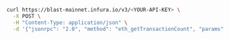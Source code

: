 
<Tabs>
  <TabItem value="cURL">

```bash
curl https://blast-mainnet.infura.io/v3/<YOUR-API-KEY> \
  -X POST \
  -H "Content-Type: application/json" \
  -d '{"jsonrpc": "2.0", "method": "eth_getTransactionCount", "params": ["0xc94770007dda54cF92009BFF0dE90c06F603a09f", "0x5bad55"], "id": 1}'
```

  </TabItem>
</Tabs>
